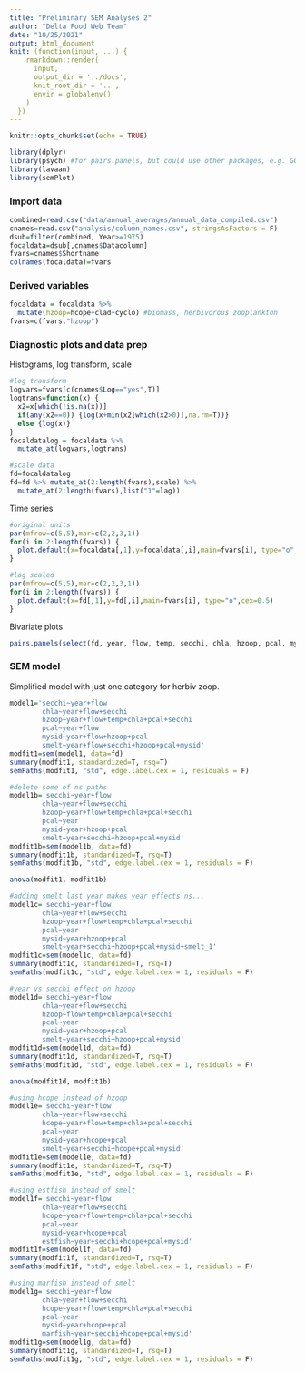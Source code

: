 ```yaml
---
title: "Preliminary SEM Analyses 2"
author: "Delta Food Web Team"
date: "10/25/2021"
output: html_document
knit: (function(input, ...) {
    rmarkdown::render(
      input,
      output_dir = '../docs',
      knit_root_dir = '..',
      envir = globalenv()
    )
  })
---
```


```r
knitr::opts_chunk$set(echo = TRUE)
```

```r
library(dplyr)
library(psych) #for pairs.panels, but could use other packages, e.g. GGalley
library(lavaan)
library(semPlot)
```

### Import data

```r
combined=read.csv("data/annual_averages/annual_data_compiled.csv")
cnames=read.csv("analysis/column_names.csv", stringsAsFactors = F)
dsub=filter(combined, Year>=1975)
focaldata=dsub[,cnames$Datacolumn]
fvars=cnames$Shortname
colnames(focaldata)=fvars
```

### Derived variables

```r
focaldata = focaldata %>% 
  mutate(hzoop=hcope+clad+cyclo) #biomass, herbivorous zooplankton
fvars=c(fvars,"hzoop")
```

### Diagnostic plots and data prep

Histograms, log transform, scale

```r
#log transform
logvars=fvars[c(cnames$Log=="yes",T)]
logtrans=function(x) {
  x2=x[which(!is.na(x))]
  if(any(x2==0)) {log(x+min(x2[which(x2>0)],na.rm=T))}
  else {log(x)}
}
focaldatalog = focaldata %>% 
  mutate_at(logvars,logtrans)

#scale data
fd=focaldatalog
fd=fd %>% mutate_at(2:length(fvars),scale) %>% 
  mutate_at(2:length(fvars),list("1"=lag))
```

Time series

```r

#original units
par(mfrow=c(5,5),mar=c(2,2,3,1))
for(i in 2:length(fvars)) {
  plot.default(x=focaldata[,1],y=focaldata[,i],main=fvars[i], type="o",cex=0.5)
}

#log scaled
par(mfrow=c(5,5),mar=c(2,2,3,1))
for(i in 2:length(fvars)) {
  plot.default(x=fd[,1],y=fd[,i],main=fvars[i], type="o",cex=0.5)
}
```

Bivariate plots

```r
pairs.panels(select(fd, year, flow, temp, secchi, chla, hzoop, pcal, mysid, smelt),lm = T)
```

### SEM model

Simplified model with just one category for herbiv zoop.

```r
model1='secchi~year+flow
        chla~year+flow+secchi
        hzoop~year+flow+temp+chla+pcal+secchi
        pcal~year+flow
        mysid~year+flow+hzoop+pcal
        smelt~year+flow+secchi+hzoop+pcal+mysid'
modfit1=sem(model1, data=fd)
summary(modfit1, standardized=T, rsq=T)
semPaths(modfit1, "std", edge.label.cex = 1, residuals = F)

#delete some of ns paths
model1b='secchi~year+flow
        chla~year+flow+secchi
        hzoop~year+flow+temp+chla+pcal+secchi
        pcal~year
        mysid~year+hzoop+pcal
        smelt~year+secchi+hzoop+pcal+mysid'
modfit1b=sem(model1b, data=fd)
summary(modfit1b, standardized=T, rsq=T)
semPaths(modfit1b, "std", edge.label.cex = 1, residuals = F)

anova(modfit1, modfit1b)

#adding smelt last year makes year effects ns...
model1c='secchi~year+flow
        chla~year+flow+secchi
        hzoop~year+flow+temp+chla+pcal+secchi
        pcal~year
        mysid~year+hzoop+pcal
        smelt~year+secchi+hzoop+pcal+mysid+smelt_1'
modfit1c=sem(model1c, data=fd)
summary(modfit1c, standardized=T, rsq=T)
semPaths(modfit1c, "std", edge.label.cex = 1, residuals = F)

#year vs secchi effect on hzoop
model1d='secchi~year+flow
        chla~year+flow+secchi
        hzoop~flow+temp+chla+pcal+secchi
        pcal~year
        mysid~year+hzoop+pcal
        smelt~year+secchi+hzoop+pcal+mysid'
modfit1d=sem(model1d, data=fd)
summary(modfit1d, standardized=T, rsq=T)
semPaths(modfit1d, "std", edge.label.cex = 1, residuals = F)

anova(modfit1d, modfit1b)

#using hcope instead of hzoop
model1e='secchi~year+flow
        chla~year+flow+secchi
        hcope~year+flow+temp+chla+pcal+secchi
        pcal~year
        mysid~year+hcope+pcal
        smelt~year+secchi+hcope+pcal+mysid'
modfit1e=sem(model1e, data=fd)
summary(modfit1e, standardized=T, rsq=T)
semPaths(modfit1e, "std", edge.label.cex = 1, residuals = F)

#using estfish instead of smelt
model1f='secchi~year+flow
        chla~year+flow+secchi
        hcope~year+flow+temp+chla+pcal+secchi
        pcal~year
        mysid~year+hcope+pcal
        estfish~year+secchi+hcope+pcal+mysid'
modfit1f=sem(model1f, data=fd)
summary(modfit1f, standardized=T, rsq=T)
semPaths(modfit1f, "std", edge.label.cex = 1, residuals = F)

#using marfish instead of smelt
model1g='secchi~year+flow
        chla~year+flow+secchi
        hcope~year+flow+temp+chla+pcal+secchi
        pcal~year
        mysid~year+hcope+pcal
        marfish~year+secchi+hcope+pcal+mysid'
modfit1g=sem(model1g, data=fd)
summary(modfit1g, standardized=T, rsq=T)
semPaths(modfit1g, "std", edge.label.cex = 1, residuals = F)
```


